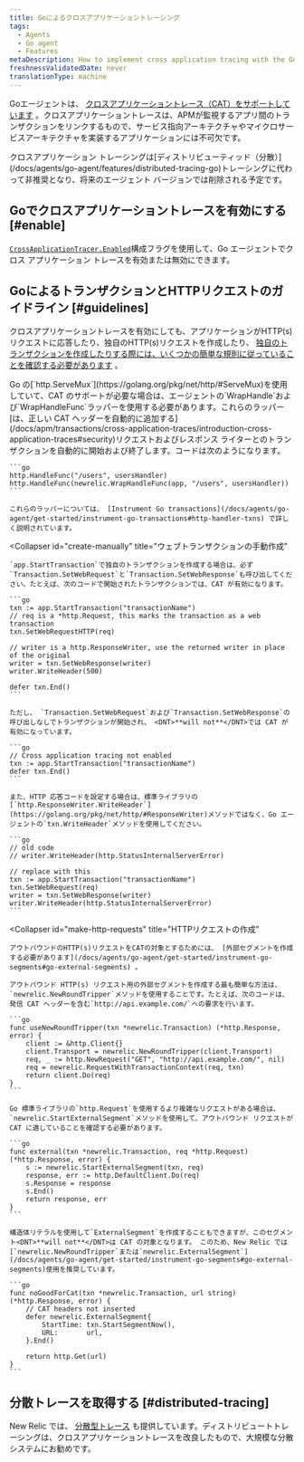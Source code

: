 ```yaml
---
title: Goによるクロスアプリケーショントレーシング
tags:
  - Agents
  - Go agent
  - Features
metaDescription: How to implement cross application tracing with the Go agent in order to connect transactions across APM-monitored apps.
freshnessValidatedDate: never
translationType: machine
---
```


Goエージェントは、 [クロスアプリケーショントレース（CAT）をサポートしています](/docs/apm/transactions/cross-application-traces/introduction-cross-application-traces) 。クロスアプリケーショントレースは、APMが監視するアプリ間のトランザクションをリンクするもので、サービス指向アーキテクチャやマイクロサービスアーキテクチャを実装するアプリケーションには不可欠です。

<Callout variant="important">
  クロスアプリケーション トレーシングは[ディストリビューティッド（分散）](/docs/agents/go-agent/features/distributed-tracing-go)トレーシングに代わって非推奨となり、将来のエージェント バージョンでは削除される予定です。
</Callout>

## Goでクロスアプリケーショントレースを有効にする [#enable]

[`CrossApplicationTracer.Enabled`](/docs/agents/go-agent/instrumentation/go-agent-configuration#cross-tracer-enabled)構成フラグを使用して、Go エージェントでクロス アプリケーション トレースを有効または無効にできます。

## GoによるトランザクションとHTTPリクエストのガイドライン [#guidelines]

クロスアプリケーショントレースを有効にしても、アプリケーションがHTTP(s)リクエストに応答したり、独自のHTTP(s)リクエストを作成したり、 [独自のトランザクションを作成したりする際には、いくつかの簡単な規則に従っていることを確認する必要があります](/docs/agents/go-agent/get-started/instrument-go-transactions) 。

<CollapserGroup>
  <Collapser
    id="create-transactions"
    title="http.ServeMuxによるトランザクションの作成"
  >
    Go の[`http.ServeMux`](https://golang.org/pkg/net/http/#ServeMux)を使用していて、CAT のサポートが必要な場合は、エージェントの`WrapHandle`および`WrapHandleFunc`ラッパーを使用する必要があります。これらのラッパー[は、正しい CAT ヘッダーを自動的に追加する](/docs/apm/transactions/cross-application-traces/introduction-cross-application-traces#security)リクエストおよびレスポンス ライターとのトランザクションを自動的に開始および終了します。コードは次のようになります。

    ```go
    http.HandleFunc("/users", usersHandler)
    http.HandleFunc(newrelic.WrapHandleFunc(app, "/users", usersHandler))
    ```

    これらのラッパーについては、 [Instrument Go transactions](/docs/agents/go-agent/get-started/instrument-go-transactions#http-handler-txns) で詳しく説明されています。
  </Collapser>

  <Collapser
    id="create-manually"
    title="ウェブトランザクションの手動作成"
  >
    `app.StartTransaction`で独自のトランザクションを作成する場合は、必ず`Transaction.SetWebRequest`と`Transaction.SetWebResponse`も呼び出してください。たとえば、次のコードで開始されたトランザクションでは、CAT が有効になります。

    ```go
    txn := app.StartTransaction("transactionName")
    // req is a *http.Request, this marks the transaction as a web transaction
    txn.SetWebRequestHTTP(req)

    // writer is a http.ResponseWriter, use the returned writer in place of the original
    writer = txn.SetWebResponse(writer)
    writer.WriteHeader(500)

    defer txn.End()
    ```

    ただし、 `Transaction.SetWebRequest`および`Transaction.SetWebResponse`の呼び出しなしでトランザクションが開始され、 <DNT>**will not**</DNT>では CAT が有効になっています。

    ```go
    // Cross application tracing not enabled
    txn := app.StartTransaction("transactionName")
    defer txn.End()
    ```

    また、HTTP 応答コードを設定する場合は、標準ライブラリの[`http.ResponseWriter.WriteHeader`](https://golang.org/pkg/net/http/#ResponseWriter)メソッドではなく、Go エージェントの`txn.WriteHeader`メソッドを使用してください。

    ```go
    // old code
    // writer.WriteHeader(http.StatusInternalServerError)

    // replace with this
    txn := app.StartTransaction("transactionName")
    txn.SetWebRequest(req)
    writer = txn.SetWebResponse(writer)
    writer.WriteHeader(http.StatusInternalServerError)
    ```
  </Collapser>

  <Collapser
    id="make-http-requests"
    title="HTTPリクエストの作成"
  >
    アウトバウンドのHTTP(s)リクエストをCATの対象とするためには、 [外部セグメントを作成する必要があります](/docs/agents/go-agent/get-started/instrument-go-segments#go-external-segments) 。

    アウトバウンド HTTP(s) リクエスト用の外部セグメントを作成する最も簡単な方法は、 `newrelic.NewRoundTripper`メソッドを使用することです。たとえば、次のコードは、発信 CAT ヘッダーを含む`http://api.example.com/`への要求を行います。

    ```go
    func useNewRoundTripper(txn *newrelic.Transaction) (*http.Response, error) {
        client := &http.Client{}
        client.Transport = newrelic.NewRoundTripper(client.Transport)
        req, _ := http.NewRequest("GET", "http://api.example.com/", nil)
        req = newrelic.RequestWithTransactionContext(req, txn)
        return client.Do(req)
    }
    ```

    Go 標準ライブラリの`http.Request`を使用するより複雑なリクエストがある場合は、 `newrelic.StartExternalSegment`メソッドを使用して、アウトバウンド リクエストが CAT に適していることを確認する必要があります。

    ```go
    func external(txn *newrelic.Transaction, req *http.Request) (*http.Response, error) {
        s := newrelic.StartExternalSegment(txn, req)
        response, err := http.DefaultClient.Do(req)
        s.Response = response
        s.End()
        return response, err
    }
    ```

    構造体リテラルを使用して`ExternalSegment`を作成することもできますが、このセグメント<DNT>**will not**</DNT>は CAT の対象となります。 このため、New Relic では[`newrelic.NewRoundTripper`または`newrelic.ExternalSegment`](/docs/agents/go-agent/get-started/instrument-go-segments#go-external-segments)使用を推奨しています。

    ```go
    func noGoodForCat(txn *newrelic.Transaction, url string) (*http.Response, error) {
        // CAT headers not inserted
        defer newrelic.ExternalSegment{
            StartTime: txn.StartSegmentNow(),
            URL:       url,
        }.End()

        return http.Get(url)
    }
    ```
  </Collapser>
</CollapserGroup>

## 分散トレースを取得する [#distributed-tracing]

New Relic では、 [分散型トレース](/docs/apm/distributed-tracing/getting-started/introduction-distributed-tracing) も提供しています。ディストリビュートトレーシングは、クロスアプリケーショントレースを改良したもので、大規模な分散システムにお勧めです。